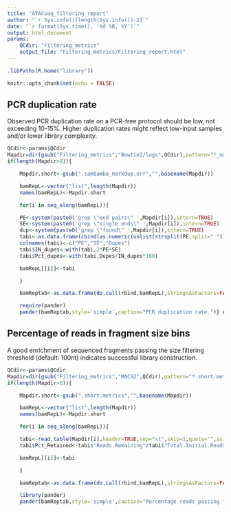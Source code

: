 ```yaml
---
title: "ATACseq_filtering_report"
author: "`r Sys.info()[length(Sys.info())-1]`"
date: "`r format(Sys.time(), '%d %B, %Y')`"
output: html_document
params:
    QCdir: "Filtering_metrics"
    output_file: "Filtering_metrics/Filtering_report.html"
---
```


```r
.libPaths(R.home("library"))

knitr::opts_chunk$set(echo = FALSE)
```

## PCR duplication rate

Observed PCR duplication rate on a PCR-free protocol should be low, not exceeding 10-15%. Higher duplication rates might reflect low-input samples and/or lower library complexity.

```r
QCdir<-params$QCdir
Mapdir=dir(gsub("Filtering_metrics","Bowtie2/logs",QCdir),pattern="*_markdup.err$",full.names=TRUE,recursive=TRUE)
if(length(Mapdir>0)){

    Mapdir.short<-gsub(".sambamba_markdup.err","",basename(Mapdir))

    bamRepL<-vector("list",length(Mapdir))
    names(bamRepL)<-Mapdir.short

    for(i in seq_along(bamRepL)){

    PE<-system(paste0('grep \"end pairs\" ',Mapdir[i]),intern=TRUE)
    SE<-system(paste0('grep \"single ends\" ',Mapdir[i]),intern=TRUE)
    dup<-system(paste0('grep \"found\" ',Mapdir[i]),intern=TRUE)
    tabi<-as.data.frame(cbind(as.numeric(unlist(strsplit(PE,split=" "))[4]),as.numeric(unlist(strsplit(SE,split=" "))[7]),as.numeric(unlist(strsplit(dup,split=" "))[4])))
    colnames(tabi)<-c("PE","SE","Dupes")
    tabi$IN_dupes<-with(tabi,2*PE+SE)
    tabi$Pct_dupes<-with(tabi,Dupes/IN_dupes*100)

    bamRepL[[i]]<-tabi

    }

    bamReptab<-as.data.frame(do.call(rbind,bamRepL),stringsAsFactors=FALSE)

    require(pander)
    pander(bamReptab,style='simple',caption="PCR duplication rate.")} else {message('No information on PCR duplicate removal found. If you started the pipeline from bam files, this is expected outcome. Otherwise, an error might have occured.')}
```

## Percentage of reads in fragment size bins

A good enrichment of sequenced fragments passing the size filtering threshold (default: 100nt) indicates successful library construction.

```r
QCdir<-params$QCdir
Mapdir=dir(gsub("Filtering_metrics","MACS2",QCdir),pattern="*.short.metrics$",full.names=TRUE,recursive=TRUE)
if(length(Mapdir>0)){

    Mapdir.short<-gsub(".short.metrics","",basename(Mapdir))

    bamRepL<-vector("list",length(Mapdir))
    names(bamRepL)<-Mapdir.short

    for(i in seq_along(bamRepL)){

    tabi<-read.table(Mapdir[i],header=TRUE,sep="\t",skip=1,quote="",as.is=TRUE)
    tabi$Pct_Retained<-tabi$"Reads.Remaining"/tabi$"Total.Initial.Reads"*100

    bamRepL[[i]]<-tabi

    }

    bamReptab<-as.data.frame(do.call(rbind,bamRepL),stringsAsFactors=FALSE)

    library(pander)
    pander(bamReptab,style='simple',caption="Percentage reads passing the size filtering threshold.")} else {message('No information on fragment size filtering found.')}
```


